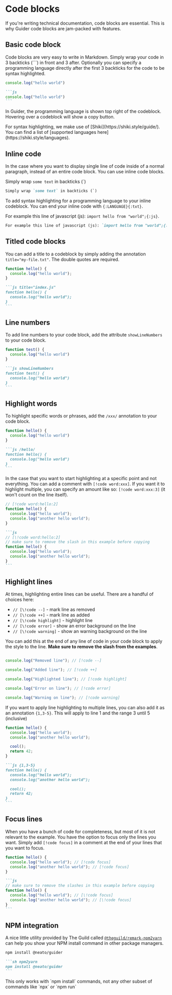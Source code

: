 # Code blocks

If you're writing technical documentation, code blocks are essential. This is why Guider code blocks are jam-packed with features.


## Basic code block

Code blocks are very easy to write in Markdown. Simply wrap your code in 3 backticks (```) in front and 3 after.
Optionally you can specify a programming language directly after the first 3 backticks for the code to be syntax highlighted.

```js
console.log("hello world")
```

````md
```js
console.log("hello world")
```
````

In Guider, the programming language is shown top right of the codeblock. Hovering over a codeblock will show a copy button.

<Note>
For syntax highlighting, we make use of [Shiki](https://shiki.style/guide/). You can find a list of [supported languages here](https://shiki.style/languages).
</Note>


## Inline code

In the case where you want to display single line of code inside of a normal paragraph, instead of an entire code block.
You can use inline code blocks.

Simply wrap `some text` in backticks (`)

```md
Simply wrap `some text` in backticks (`)
```

To add syntax highlighting for a programming language to your inline codeblock. You can end your inline code with `{:LANGUAGE}{:txt}`.

For example this line of javascript (js): `import hello from "world";{:js}`.

```md
For example this line of javascript (js): `import hello from "world";{:js}`.
```


## Titled code blocks

You can add a title to a codeblock by simply adding the annotation `title="my-file.txt"`. The double quotes are required.

```js title="index.js"
function hello() {
  console.log("hello world");
}
```

````md
```js title="index.js"
function hello() {
  console.log("hello world");
}
```
````


## Line numbers

To add line numbers to your code block, add the attribute `showLineNumbers` to your code block.

```js showLineNumbers
function test() {
  console.log("hello world")
}
```

````md
```js showLineNumbers
function test() {
  console.log("hello world")
}
```
````


## Highlight words

To highlight specific words or phrases, add the `/xxx/` annotation to your code block.
```js /hello/
function hello() {
  console.log("hello world")
}
```

````md
```js /hello/
function hello() {
  console.log("hello world")
}
```
````

In the case that you want to start highlighting at a specific point and not everything. You can add a comment with `[!code word:xxx]`.
If you want it to highlight multiple, you can specify an amount like so: `[!code word:xxx:3]` (it won't count on the line itself).

```js
// [!code word:hello:2]
function hello() {
  console.log("hello world");
  console.log("another hello world");
}
```

````md
```js
// [\!code word:hello:2]
// make sure to remove the slash in this example before copying
function hello() {
  console.log("hello world");
  console.log("another hello world");
}
```
````


## Highlight lines

At times, highlighting entire lines can be useful. There are a handful of choices here:
- `// [\!code --]` - mark line as removed
- `// [\!code ++]` - mark line as added
- `// [\!code highlight]` - highlight line
- `// [\!code error]` - show an error background on the line
- `// [\!code warning]` - show an warning background on the line

You can add this at the end of any line of code in your code block to apply the style to the line. **Make sure to remove the slash from the examples**.

```js

console.log("Removed line"); // [!code --]

console.log("Added line"); // [!code ++]

console.log("Highlighted line"); // [!code highlight]

console.log("Error on line"); // [!code error]

console.log("Warning on line"); // [!code warning]

```

If you want to apply line highlighting to multiple lines, you can also add it as an annotation `{1,3-5}`. This will apply to line 1 and the range 3 until 5 (inclusive)

```js {1,3-5}
function hello() {
  console.log("hello world");
  console.log("another hello world");

  cool();
  return 42;
}
```

````md
```js {1,3-5}
function hello() {
  console.log("hello world");
  console.log("another hello world");

  cool();
  return 42;
}
```
````


## Focus lines

When you have a bunch of code for completeness, but most of it is not relevant to the example. You have the option to focus only the lines you want.
Simply add `[!code focus]` in a comment at the end of your lines that you want to focus.

```js
function hello() {
  console.log("hello world"); // [!code focus]
  console.log("another hello world"); // [!code focus]
}
```

````md
```js
// make sure to remove the slashes in this example before copying
function hello() {
  console.log("hello world"); // [\!code focus]
  console.log("another hello world"); // [\!code focus]
}
```
````


## NPM integration

A nice little utility provided by The Guild called [`@theguild/remark-npm2yarn`](https://www.npmjs.com/package/@theguild/remark-npm2yarn) can
help you show your NPM install command in other package managers.

```sh npm2yarn
npm install @neato/guider
```

````md
```sh npm2yarn
npm install @neato/guider
```
````

<Caution>
This only works with `npm install` commands, not any other subset of commands like `npx` or `npm run`
</Caution>
